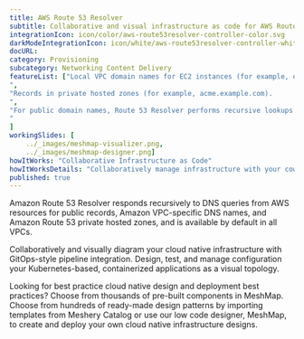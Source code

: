 ```yaml
---
title: AWS Route 53 Resolver  
subtitle: Collaborative and visual infrastructure as code for AWS Route 53 Resolver
integrationIcon: icon/color/aws-route53resolver-controller-color.svg
darkModeIntegrationIcon: icon/white/aws-route53resolver-controller-white.svg
docURL: 
category: Provisioning
subcategory: Networking Content Delivery
featureList: ["Local VPC domain names for EC2 instances (for example, ec2-192-0-2-44.compute-1.amazonaws.com).
",
"Records in private hosted zones (for example, acme.example.com).
",
"For public domain names, Route 53 Resolver performs recursive lookups against public name servers on the internet.
"
]
workingSlides: [
    ../_images/meshmap-visualizer.png,
    ../_images/meshmap-designer.png]
howItWorks: "Collaborative Infrastructure as Code"
howItWorksDetails: "Collaboratively manage infrastructure with your coworkers synchronously sharing the same designs."
published: true
---
```

<p>
    Amazon Route 53 Resolver responds recursively to DNS queries from AWS resources for public records, Amazon VPC-specific DNS names, and Amazon Route 53 private hosted zones, and is available by default in all VPCs.
</p>
<p>
    Collaboratively and visually diagram your cloud native infrastructure with GitOps-style pipeline integration. Design, test, and manage configuration your Kubernetes-based, containerized applications as a visual topology.
</p>
<p>
    Looking for best practice cloud native design and deployment best practices? Choose from thousands of pre-built components in MeshMap. Choose from hundreds of ready-made design patterns by importing templates from Meshery Catalog or use our low code designer, MeshMap, to create and deploy your own cloud native infrastructure designs.
</p>